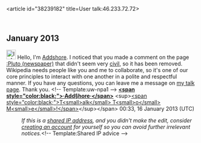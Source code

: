 <article id="38239182" title=User talk:46.233.72.72>
	<talkpage id="38239182" title="User talk:46.233.72.72">
== January 2013 ==
[[Image:Information.svg|25px|alt=|link=]] Hello, I'm [[User:Addshore|Addshore]]. I noticed that you made a comment on the page [[:Pluto (newspaper)]] that didn't seem very [[Wikipedia:Civility|civil]], so it has been removed. Wikipedia needs people like you and me to collaborate, so it's one of our core principles to interact with one another in a polite and respectful manner. If you have any questions, you can leave me a message on [[User_talk:Addshore|my talk page]]. Thank you. &lt;!-- Template:uw-npa1 --&gt; '''[[User:Addshore|&lt;span style=&quot;color:black;&quot;&gt;·Add§hore·&lt;/span&gt;]]''' &lt;sup&gt;[[User_talk:Addshore|&lt;span style=&quot;color:black;&quot;&gt;T&lt;small&gt;alk&lt;/small&gt; T&lt;small&gt;o&lt;/small&gt; M&lt;small&gt;e&lt;/small&gt;!&lt;/span&gt;]]&lt;/sup&gt;&lt;/span&gt; 00:33, 16 January 2013 (UTC)
:''If this is a [[Network address translation|shared IP address]], and you didn't make the edit, consider [[Wikipedia:Why create an account?|creating an account]] for yourself so you can avoid further irrelevant notices.''&lt;!-- Template:Shared IP advice --&gt;
	</talkpage>
</article>